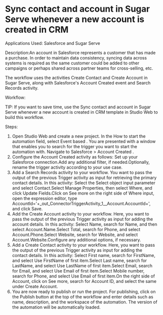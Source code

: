 ﻿# Sync contact and account in Sugar Serve whenever a new account is created in CRM

Applications Used: Salesforce and Sugar Serve

Description:An account in Salesforce represents a customer that has made a purchase.
      In order to maintain data consistency, syncing data across systems is required as the same
      customer could be added to other campaigns or perhaps shared across partner teams for
      cross-selling, etc.

The workflow uses the activities Create Contact and Create Account in Sugar
      Serve, along with Salesforce's Account Created event and Search Records
      activity.

Workflow:

TIP: If you want to save time, use the Sync contact and account in Sugar Serve
      whenever a new account is created in CRM template in Studio Web to build this workflow.

Steps:

1. Open Studio Web and create a new project.
        In the How to start the automation field, select Event based . You are
        presented with a window that enables you to search for the trigger you want to start the
        automation with. Navigate to Salesforce > Account Created .
2. Configure the Account Created activity as follows: Set up your Salesforce connection.Add any additional filter, if needed.Optionally, rename the trigger activity according to your use case.
3. Add a Search Records activity to your workflow. You want to pass the output of the
        previous Trigger activity as input for retrieving the primary contact details. In this activity: Select the Select object input parameter and select Contact.Select Manage Properties, then select Where, and click Update
              Fields.Click on See more on the right side of Where input, open the expression
            editor, type
              AccountId='+_out_ConnectorTriggerActivity_1__Account.AccountId+', and
            click Save.
4. Add the Create Account activity to your workflow. Here, you want to pass the output
        of the previous Trigger activity as input for adding the account details. In this activity: Select Name, search for Name, and then select Account.Name.Select Total, search for Phone, and select Account.Phone.Select Website, search for Website, and select
            Account.Website.Configure any additional options, if necessary.
5. Add a Create Contact activity to your workflow. Here, you want to pass the output
        of the previous Trigger activity as input for adding the contact details. In this activity: Select First name, search for FirstName, and select Use FirstName of
              first item.Select Last name, search for LastName, and select Use LastName of
              first item.Select Email, search for Email, and select Use Email of first
              item.Select Mobile number, search for Phone, and select Use Email of first
              item.On the right side of Account, click on See more, search for Account
              ID, and select the same under Create Account.
6. You are now ready to publish or run the project. For publishing, click on the Publish
        button at the top of the workflow and enter details such as name, description, and the
        workspace of the automation. The version of the automation will be automatically loaded.
